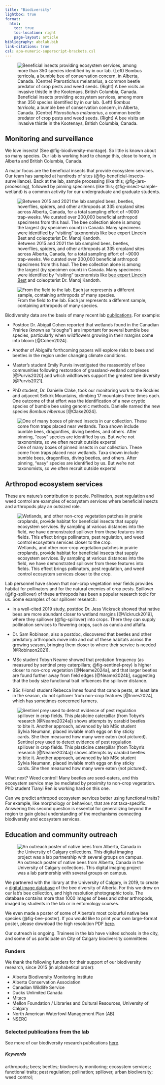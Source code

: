 ```yaml
---
title: "Biodiversity"         
lightbox: true
format:
  html:
    toc: true      
    toc-location: right
    page-layout: article
bibliography: abclab.bib
link-citations: true
csl: apa-numeric-superscript-brackets.csl
---
```


![Beneficial insects providing ecosystem services, among more than 350 species identified by in our lab. (Left) *Bombus terricola*, a bumble bee of conservation concern, in Alberta, Canada. (Centre) *Pterostichus melanarius*, a common beetle predator of crop pests and weed seeds. (Right) A bee visits an invasive thistle in the Kootenays, British Columbia, Canada.](images/biodiversity_montage.jpg){#fig-biodiversity-montage}

## Monitoring and surveillance

We love insects! (See @fig-biodiversity-montage). So little is known about so many species. Our lab is working hard to change this, close to home, in Alberta and British Columbia, Canada. 

A major focus are the beneficial insects that provide ecosystem services. Our team has sampled at hundreds of sites (@fig-beneficial-insects-surveillance). Back at the lab, sample processing (like this; @fig-jars-processing), followed by pinning specimens (like this; @fig-insect-sample-wetland) is a common activity for our undergraduate and graduate students.

![Between 2015 and 2021 the lab sampled bees, beetles, hoverflies, spiders, and other arthropods at 335 cropland sites across Alberta, Canada, for a total sampling effort of ~9000 trap-weeks. We curated over 200,000 beneficial arthropod specimens from this haul. The bee collection alone is among the largest (by specimen count) in Canada. Many specimens were identified by "visiting" taxonomists like [bee expert Lincoln Best](https://extension.oregonstate.edu/people/lincoln-best) and coleopterist Dr. Manoj Kandoth.](images/fig_beneficial-insects-surveillance.jpg){#fig-beneficial-insects-surveillance}

::: {.column-margin}
![From the field to the lab. Each jar represents a different sample, containing arthropods of many species.](images/fig-jars-processing.jpg){#fig-jars-processing}
:::

Biodiversity data are the basis of many recent lab [publications](publications.qmd). For example:

- Postdoc Dr. Abigail Cohen reported that wetlands found in the Canadian Prairies (known as "sloughs") are important for several bumble bee species, particularly when wildflowers growing in their margins come into bloom [@Cohen2024].  

- Another of Abigail's forthcoming papers will explore risks to bees and beetles in the region under changing climate conditions. 

- Master's student Emily Purvis investigated the reassembly of bee communities following restoration of grassland-wetland complexes [@Purvis2020] and which wildflowers support the greatest bee diversity [@Purvis2021].

- PhD student, Dr. Danielle Clake, took our monitoring work to the Rockies and adjacent Selkirk Mountains, climbing 17 mountains three times each. One outcome of that effort was the identification of a new cryptic species of bumble bee using genomic methods. Danielle named the new species *Bombus hibernus* [@Clake2024].

::: {.column-margin}
![One of many boxes of pinned insects in our collection. These come from traps placed near wetlands. Taxa shown include bumble bees, dragonflies, diving beetles, and others. After pinning, "easy" species are identified by us. But we're not taxonomists, so we often recruit outside experts!](images/fig-insect-sample-wetland.jpg){#fig-insect-sample-wetland}
:::

## Arthropod ecosystem services

::: {.callout-tip icon="false" title="What are ecosystem services?"}
These are nature's contribution to people.  Pollination, pest regulation and weed control are examples of ecosystem services where beneficial insects and arthropods play an outsized role.
:::

::: {.column-margin}
![Wetlands, and other non-crop vegetation patches in prairie croplands, provide habitat for beneficial insects that supply ecosystem services. By sampling at various distances into the field, we have demonstrated [spillover]{.textual-bold} from these features into fields. This effect brings pollinators, pest regulation, and weed control ecosystem services closer to the crop.](images/fig-spillover.png){#fig-spillover}
:::

Lab personnel have shown that non-crop vegetation near fields provides habitat for pollinators and for the natural enemies of crop pests. Spillover (@fig-spillover) of these arthropods has been a popular research topic for us. Some examples of our spillover research:

- In a well-cited 2019 study, postdoc Dr. Jess Vickruck showed that native bees are more abundant closer to wetland margins [@Vickruck2019], where they spillover (@fig-spillover) into crops. There they can supply pollination services to flowering crops, such as canola and alfalfa. 

- Dr. Sam Robinson, also a postdoc, discovered that beetles and other predatory arthropods move into and out of these habitats across the growing season, bringing them closer to where their service is needed [@Robinson2021].

- MSc student Tobyn Neame showed that predation frequency (as measured by sentinel prey caterpillars; @fig-sentinel-prey) is higher closer to non-crop vegetation [@Neame2024a], and that larger beetles are found further away from field edges [@Neame2024b], suggesting that the body size [functional trait]{.textual-bold} influences the spillover distance. 

- BSc (Hons) student Rebecca Innes found that canola pests, at least late in the season, do not spillover from non-crop features [@Innes2024], which has sometimes concerned farmers.

::: {.column-margin}
![[Sentinel prey]{.textual-bold} used to detect evidence of pest regulation spillover in crop fields. This plasticine caterpillar (from Tobyn's research [@Neame2024a]) shows attempts by carabid beetles to bite it. Another approach, advanced by lab MSc student Sylvia Neumann, placed inviable moth eggs on tiny sticky cards. She then measured how many were eaten (not pictured).](images/fig-sentinel-prey.png){#fig-sentinel-prey}
:::

[What next?]{.textual-bold} Weed control! Many beetles are seed-eaters, and this ecosystem service may be mediated by proximity to non-crop vegetation. PhD student Tianyi Ren is working hard on this one.

Can we predict arthropod ecosystem services better using [functional traits]{.textual-bold}? For example, like morphology or behaviour, that are not taxa-specific. Answering this second question is essential for generalizing beyond the region to gain global understanding of the mechanisms connecting biodiversity and ecosystem services.

## Education and community outreach

::: {.column-margin}
![An outreach poster of native bees from Alberta, Canada in the University of Calgary collections. This digital imaging project was a lab partnership with several groups on campus.](images/fig-bee-poster.png){#fig-bee-poster}
:::

We partnered with the library at the University of Calgary, in 2019, to create a [digital image database](https://digitalcollections.ucalgary.ca/Browse/Collections/Invertebrates/Alberta-Native-Bees){target="_blank"} of the bee diversity of Alberta. For this we drew on our lab's bee collection, and high resolution photographic tools. The database contains more than 1000 images of bees and other arthropods, imaged by students in the lab or in entomology courses. 

We even made a poster of some of Alberta's most colourful native bee species (@fig-bee-poster). If you would like to print your own large-format poster, please download the high resolution PDF [here](BeePoster_UniversityCalgary_2019.pdf){target="_blank"}.

Our outreach is ongoing. Trainees in the lab have visited schools in the city, and some of us participate on City of Calgary biodiversity committees.

### Funders {.unnumbered .unlisted}

We thank the following funders for their support of our biodiversity research, since 2015 (in alphabetical order):

-   Alberta Biodiversity Monitoring Institute
-   Alberta Conservation Association
-   Canadian Wildlife Service
-   Ducks Unlimited Canada
-   Mitacs
-   Mellon Foundation / Libraries and Cultural Resources, University of Calgary
-   North American Waterfowl Management Plan (AB)
-   NSERC

::: ref-section
### Selected publications from the lab {.unnumbered .unlisted}

See more of our biodiversity research publications [here](publications.qmd).

::: {#refs}
:::

##### Keywords {.unnumbered .unlisted}

arthropods; bees; beetles; biodiversity monitoring; ecosystem services; functional traits; pest regulation; pollination; spillover, urban biodiversity; weed control;
:::
